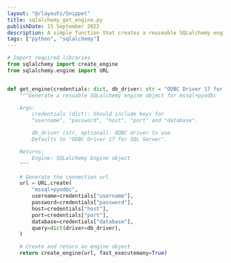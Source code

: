 ```yaml
---
layout: "@/layouts/Snippet"
title: sqlalchemy_get_engine.py
publishDate: 15 September 2022
description: A simple function that creates a reuseable SQLalchemy engine.
tags: ["python", "sqlalchemy"]
---
```


```py
# Import required libraries
from sqlalchemy import create_engine
from sqlalchemy.engine import URL


def get_engine(credentials: dict, db_driver: str = "ODBC Driver 17 for SQL Server"):
    """Generate a resuable SQLalchemy engine object for mssql+pyodbc

    Args:
        credentials (dict): Should include keys for
        "username", "password", "host", "port" and "database".

        db_driver (str, optional): ODBC driver to use.
        Defaults to "ODBC Driver 17 for SQL Server".

    Returns:
        Engine: SQLalchemy Engine object
    """

    # Generate the connection url
    url = URL.create(
        "mssql+pyodbc",
        username=credentials["username"],
        password=credentials["password"],
        host=credentials["host"],
        port=credentials["port"],
        database=credentials["database"],
        query=dict(driver=db_driver),
    )

    # Create and return an engine object
    return create_engine(url, fast_executemany=True)

```
